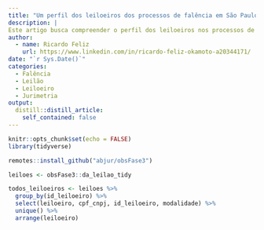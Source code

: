 ```yaml
---
title: "Um perfil dos leiloeiros dos processos de falência em São Paulo"
description: |
Este artigo busca compreender o perfil dos leiloeiros nos processos de falência em São Paulo
author:
  - name: Ricardo Feliz
    url: https://www.linkedin.com/in/ricardo-feliz-okamoto-a20344171/
date: "`r Sys.Date()`"
categories:
  - Falência
  - Leilão
  - Leiloeiro
  - Jurimetria
output:
  distill::distill_article:
    self_contained: false
---
```


```r
knitr::opts_chunk$set(echo = FALSE)
library(tidyverse)

```

```r
remotes::install_github("abjur/obsFase3")

leiloes <- obsFase3::da_leilao_tidy

todos_leiloeiros <- leiloes %>% 
  group_by(id_leiloeiro) %>% 
  select(leiloeiro, cpf_cnpj, id_leiloeiro, modalidade) %>% 
  unique() %>% 
  arrange(leiloeiro)
```


